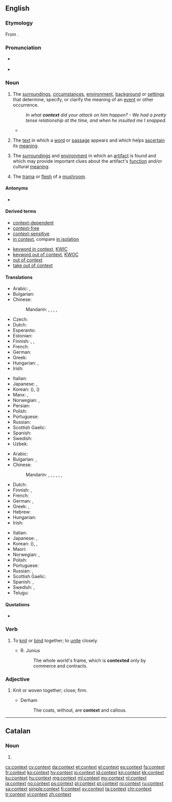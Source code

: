 ==English==
{{wikipedia|dab=context}}

===Etymology===
From {{etyl|la|en}} {{term|contextus|lang=la}}.

===Pronunciation===
* {{a|RP}} {{IPA|/ˈkɒntɛkst/|lang=en}}
* {{a|GenAm}} {{IPA|/ˈkɑːntɛkst/|lang=en}}

===Noun===
{{en-noun}}

# The [[surrounding]]s, [[circumstance]]s, [[environment]], [[background]] or [[setting]]s that determine, specify, or clarify the meaning of an [[event]] or other occurrence.
#: ''In what '''context''' did your attack on him happen? - We had a pretty tense relationship at the time, and when he insulted me I snapped.''
#* {{quote-news
|year=2012
|date=September 7
|author=Phil McNulty
|title=Moldova 0-5 England
|work=BBC Sport
|url=http://www.bbc.co.uk/sport/0/football/19460608
|page=
|passage=The display and result must be placed in the '''context''' that was it was against a side that looked every bit their Fifa world ranking of 141 - but England completed the job with efficiency to record their biggest away win in 19 years.}}
# {{senseid|en|text in which a word appears}} {{context|linguistics|lang=en}} The [[text]] in which a [[word]] or [[passage]] appears and which helps [[ascertain]] its [[meaning]].
# {{context|archaeology|lang=en}} The [[surrounding]]s and [[environment]] in which an [[artifact]] is found and which may provide important clues about the artifact's [[function]] and/or cultural [[meaning]].
# {{context|mycology|lang=en}} The [[trama]] or [[flesh]] of a [[mushroom]].

====Antonyms====
* {{l/en|isolation}}

====Derived terms====
{{der-top|}}
* [[context-dependent]]
* [[context-free]]
* [[context-sensitive]]
* [[in context]], compare [[in isolation]]
{{der-mid}}
* [[keyword in context]], [[KWIC]]
* [[keyword out of context]], [[KWOC]]
* [[out of context]]
* [[take out of context]]
{{der-bottom}}

====Translations====
{{trans-top|text in which a word appears}}
* Arabic: {{t|ar|سِيَاق|m}}, {{t|ar|قرنيَة|f|tr=qarība}}
* Bulgarian: {{t+|bg|контекст|m|tr=kontékst}}
* Chinese:
*: Mandarin: {{t+|cmn|上下文|tr=shàngxiàwén|sc=Hani}}, {{t+|cmn|語境|sc=Hani}}, {{t|cmn|语境|tr=yǔjìng|sc=Hani}}, {{t+|cmn|前後文|sc=Hani}}, {{t|cmn|前后文|tr=qiánhòuwén|sc=Hani}}
* Czech: {{t+|cs|kontext}}
* Dutch: {{t+|nl|context|m}}
* Esperanto: {{t|eo|kunteksto}}
* Estonian: {{t|et|kontekst}}
* Finnish: {{t+|fi|konteksti}}, {{t|fi|asiayhteys}}, {{t+|fi|yhteys}}
* French: {{t+|fr|contexte|m}}
* German: {{t+|de|Kontext|m}}
* Greek: {{t+|el|πλαίσιο|n|sc=Grek}}
* Hungarian: {{t+|hu|szövegkörnyezet}}, {{t+|hu|kontextus}}
* Irish: {{t|ga|comhthéacs|m}}
{{trans-mid}}
* Italian: {{t+|it|contesto|m}}
* Japanese: {{t|ja|文脈|tr=bunmyaku}}, {{t|ja|前後関係|tr=zengokankei}}
* Korean: {{t+|ko|문맥|sc=Hang}} ({{t+|ko|文脈|sc=Hani}}), {{t+|ko|맥락|sc=Hang}} ({{t+|ko|脈絡|sc=Hani}})
* Manx: {{t|gv|co-lhaih}}, {{t|gv|cohecks}}
* Norwegian: {{t+|no|sammenheng|m}}, {{t+|no|kontekst|m}}
* Persian: {{t+|fa|زمینه|tr=|sc=fa-Arab}}
* Polish: {{t+|pl|kontekst|m}}
* Portuguese: {{t+|pt|contexto|m}}
* Russian: {{t+|ru|конте́кст|m}}
* Scottish Gaelic: {{t|gd|co-theacsa|m}}
* Spanish: {{t|es|contexto|m}}
* Swedish: {{t+|sv|kontext|c}}
* Uzbek: {{t|uz|kontekst}}
{{trans-bottom}}

{{trans-top|circumstances or settings}}
* Arabic: {{t+|ar|حَالَة|f}}
* Bulgarian: {{t+|bg|обстановка|f|tr=obstanóvka}}, {{t+|bg|ситуация|f|tr=situácija}}
* Chinese:
*: Mandarin: {{t+|cmn|場合|sc=Hani}}, {{t+|cmn|场合|tr=chǎnghé|sc=Hani}}, {{t|cmn|情況|sc=Hani}}, {{t+|cmn|情况|tr=qíngkuàng|sc=Hani}}, {{t+|cmn|背景|tr=bèijǐng|sc=Hani}}, {{t+|cmn|環境|sc=Hani}}, {{t+|cmn|环境|tr=huánjìng|sc=Hani}}
* Dutch: {{t+|nl|context|m}}
* Finnish: {{t|fi|asiayhteys}}, {{t+|fi|yhteys}}
* French: {{t+|fr|contexte|m}}
* German: {{t+|de|Kontext|m}}, {{t+|de|Zusammenhang|m}}
* Greek: {{t+|el|συμφραζόμενα|n-p|sc=Grek}}, {{t+|el|πλαίσιο|n|sc=Grek}}
* Hebrew: {{t|he|הקשר|m|tr=heqsher}}
* Hungarian: {{t+|hu|összefüggés}}
* Irish: {{t|ga|comhthéacs|m}}
{{trans-mid}}
* Italian: {{t+|it|contesto|m}}
* Japanese: {{t|ja|前後関係|tr=zengokankei}}, {{t+|ja|状況|tr=jōkyō}}
* Korean: {{t+|ko|맥락|sc=Hang}} ({{t+|ko|脈絡|sc=Hani}}), {{t+|ko|짜임새|sc=Hang}}, {{t+|ko|바탕|sc=Hang}}
* Maori: {{t|mi|horopaki}}
* Norwegian: {{t+|no|sammenheng|m}}, {{t+|no|kontekst|m}}
* Polish: {{t+|pl|kontekst|m}}
* Portuguese: {{t+|pt|contexto|m}}
* Russian: {{t+|ru|обстано́вка|f}}, {{t+|ru|ситуа́ция|f}}
* Scottish Gaelic: {{t|gd|co-theacsa|m}}
* Spanish: {{t|es|contexto|m}}, {{t+|es|marco|m}}
* Swedish: {{t+|sv|sammanhang|n}}, {{t+|sv|kontext|c}}
* Telugu: {{t+|te|సందర్భం|tr=sandarbham}}
{{trans-bottom}}

====Quotations====
* {{seeCites}}

===Verb===
{{en-verb}}

# {{context|obsolete|lang=en}} To [[knit]] or [[bind]] together; to [[unite]] closely.
#: {{rfquotek|Feltham}}
#* R. Junius
#*: The whole world's frame, which is '''contexted''' only by commerce and contracts.

===Adjective===
{{en-adj}}

# {{context|obsolete|lang=en}} Knit or woven together; close; firm.
#* Derham
#*: The coats, without, are '''context''' and callous.

----

==Catalan==

===Noun===
{{ca-noun|m}}

# {{l/en|context}}

[[cs:context]]
[[cy:context]]
[[da:context]]
[[et:context]]
[[el:context]]
[[es:context]]
[[fa:context]]
[[fr:context]]
[[ko:context]]
[[hy:context]]
[[io:context]]
[[id:context]]
[[kn:context]]
[[kk:context]]
[[ku:context]]
[[hu:context]]
[[mg:context]]
[[ml:context]]
[[my:context]]
[[nl:context]]
[[ja:context]]
[[no:context]]
[[ps:context]]
[[pl:context]]
[[pt:context]]
[[ro:context]]
[[ru:context]]
[[sa:context]]
[[simple:context]]
[[fi:context]]
[[sv:context]]
[[ta:context]]
[[chr:context]]
[[tr:context]]
[[vi:context]]
[[zh:context]]